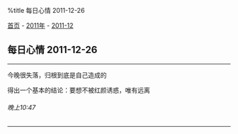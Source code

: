 %title 每日心情 2011-12-26

[[../../../index|首页]] - [[../index|2011年]] - [[index|2011-12]]
==每日心情 2011-12-26==
----
今晚很失落，归根到底是自己造成的

得出一个基本的结论：要想不被红颜诱惑，唯有远离
======晚上10:47======
----
